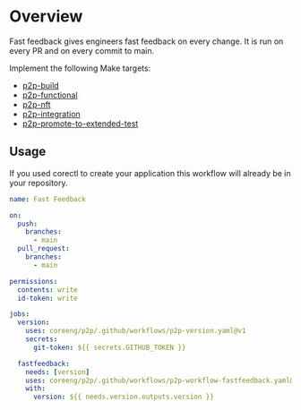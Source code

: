 # Overview

Fast feedback gives engineers fast feedback on every change.
It is run on every PR and on every commit to main.

Implement the following Make targets:

- [p2p-build](./fast-feedback/p2p-build)
- [p2p-functional](./fast-feedback/p2p-functional)
- [p2p-nft](./fast-feedback/p2p-nft)
- [p2p-integration](./fast-feedback/p2p-integration)
- [p2p-promote-to-extended-test](./fast-feedback/p2p-promote-to-extended-test)

## Usage

If you used corectl to create your application this workflow will already be in your repository.

```yaml
name: Fast Feedback

on:
  push:
    branches:
      - main
  pull_request:
    branches:
      - main

permissions:
  contents: write
  id-token: write

jobs:
  version:
    uses: coreeng/p2p/.github/workflows/p2p-version.yaml@v1
    secrets:
      git-token: ${{ secrets.GITHUB_TOKEN }}

  fastfeedback:
    needs: [version]
    uses: coreeng/p2p/.github/workflows/p2p-workflow-fastfeedback.yaml@v1
    with:
      version: ${{ needs.version.outputs.version }}
```
